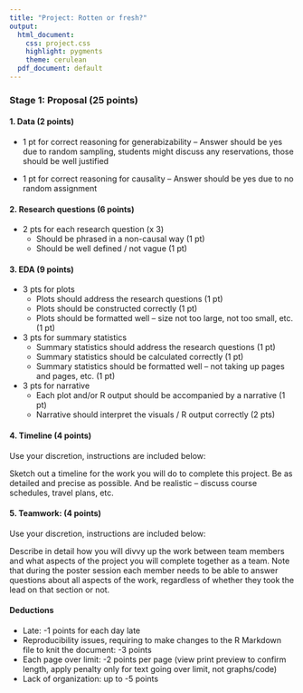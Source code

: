 ```yaml
---
title: "Project: Rotten or fresh?"
output:
  html_document:
    css: project.css
    highlight: pygments
    theme: cerulean
  pdf_document: default
---
```


### Stage 1: Proposal (25 points)


#### 1. Data (2 points)

- 1 pt for correct reasoning for generabizability -- Answer should be yes due to random sampling, students might discuss any reservations, those should be well justified

- 1 pt for correct reasoning for causality -- Answer should be yes due to no random assignment

#### 2. Research questions (6 points)

- 2 pts for each research question (x 3)
    + Should be phrased in a non-causal way (1 pt)
    + Should be well defined / not vague (1 pt)
    
#### 3. EDA (9 points)

- 3 pts for plots
    + Plots should address the research questions (1 pt)
    + Plots should be constructed correctly (1 pt)
    + Plots should be formatted well -- size not too large, not too small, etc. (1 pt)

- 3 pts for summary statistics
    + Summary statistics should address the research questions (1 pt)
    + Summary statistics should be calculated correctly (1 pt)
    + Summary statistics should be formatted well -- not taking up pages and pages, etc. (1 pt)
    
- 3 pts for narrative
    + Each plot and/or R output should be accompanied by a narrative (1 pt)
    + Narrative should interpret the visuals / R output correctly (2 pts)
    
#### 4. Timeline (4 points) 

Use your discretion, instructions are included below:

Sketch out a timeline for the work you will do to 
complete this project. Be as detailed and precise as possible. And be 
realistic -- discuss course schedules, travel plans, etc.

#### 5. Teamwork: (4 points) 

Use your discretion, instructions are included below:

Describe in detail how you will divvy up the work 
between team members and what aspects of the project you will complete 
together as a team. Note that during the poster session each member needs to 
be able to answer questions about all aspects of the work, regardless of 
whether they took the lead on that section or not.

#### Deductions

- Late: -1 points for each day late
- Reproducibility issues, requiring to make changes to the R Markdown file 
to knit the document: -3 points
- Each page over limit: -2 points per page (view print preview to confirm 
length, apply penalty only for text going over limit, not graphs/code)
- Lack of organization: up to -5 points